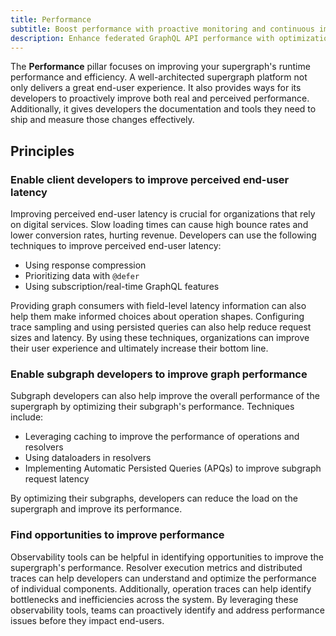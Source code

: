 ```yaml
---
title: Performance
subtitle: Boost performance with proactive monitoring and continuous improvement
description: Enhance federated GraphQL API performance with optimization techniques including subscriptions, caching, and observability tools.
---
```


The **Performance** pillar focuses on improving your supergraph's runtime performance and efficiency.
A well-architected supergraph platform not only delivers a great end-user experience.
It also provides ways for its developers to proactively improve both real and perceived performance.
Additionally, it gives developers the documentation and tools they need to ship and measure those changes effectively.

## Principles

### Enable client developers to improve perceived end-user latency

Improving perceived end-user latency is crucial for organizations that rely on digital services.
Slow loading times can cause high bounce rates and lower conversion rates, hurting revenue.
Developers can use the following techniques to improve perceived end-user latency:

- Using response compression
- Prioritizing data with `@defer`
- Using subscription/real-time GraphQL features

Providing graph consumers with field-level latency information can also help them make informed choices about operation shapes.
Configuring trace sampling and using persisted queries can also help reduce request sizes and latency.
By using these techniques, organizations can improve their user experience and ultimately increase their bottom line.

### Enable subgraph developers to improve graph performance

Subgraph developers can also help improve the overall performance of the supergraph by optimizing their subgraph's performance.
Techniques include:

- Leveraging caching to improve the performance of operations and resolvers
- Using dataloaders in resolvers
- Implementing Automatic Persisted Queries (APQs) to improve subgraph request latency

By optimizing their subgraphs, developers can reduce the load on the supergraph and improve its performance.

### Find opportunities to improve performance

Observability tools can be helpful in identifying opportunities to improve the supergraph's performance.
Resolver execution metrics and distributed traces can help developers can understand and optimize the performance of individual components.
Additionally, operation traces can help identify bottlenecks and inefficiencies across the system.
By leveraging these observability tools, teams can proactively identify and address performance issues before they impact end-users.
